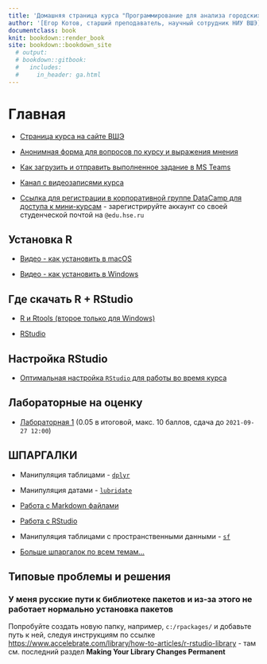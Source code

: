 ```yaml
---
title: 'Домашняя страница курса "Программирование для анализа городских данных 2021"'
author: '[Егор Котов, старший преподаватель, научный сотрудник НИУ ВШЭ](https://www.hse.ru/staff/ekotov){target="_blank"}; <br>[Юрий Кульчицкий, преподаватель, аналитик НИУ ВШЭ](https://www.hse.ru/staff/kulchitsky){target="_blank"}'
documentclass: book
knit: bookdown::render_book
site: bookdown::bookdown_site
  # output:
  # bookdown::gitbook:
  #   includes:
  #     in_header: ga.html
---
```


# Главная

- [Страница курса на сайте ВШЭ](https://www.hse.ru/edu/courses/450799729){target="_blank"}

- [Анонимная форма для вопросов по курсу и выражения мнения](https://forms.office.com/r/EWcUi13QCN){target="_blank"}

- [Как загрузить и отправить выполненное задание в MS Teams](https://web.microsoftstream.com/video/33ce9c95-3c53-4f9d-aa0c-3d9d2342e055){target="_blank"}

- [Канал с видеозаписями курса](https://web.microsoftstream.com/channel/76d212d2-0d47-461a-9295-741f7093f14e){target="_blank"}

- 
[Ссылка для регистрации в корпоративной группе DataCamp для доступа к мини-курсам](https://www.datacamp.com/groups/shared_links/968773c87ad5b5ba478379e274717c8247e48cc39a4d06704d8bdbcd2babf700){target="_blank"} - зарегистрируйте аккаунт со своей студенческой почтой на `@edu.hse.ru`

## Установка R

- [Видео - как установить в macOS](https://web.microsoftstream.com/video/e9142ea1-01d6-452f-90b8-1728977fa3cf?list=studio){target="_blank"}

- [Видео - как установить в Windows](https://web.microsoftstream.com/video/2ff6ae6b-da85-44b1-b1d8-644032670a52?list=studio){target="_blank"}

## Где скачать R + RStudio

- [R и Rtools (второе только для Windows)](https://cran.r-project.org/){target="_blank"}

- [RStudio](https://www.rstudio.com/products/rstudio/download/){target="_blank"}

## Настройка RStudio

- [Оптимальная настройка `RStudio` для работы во время курса](https://web.microsoftstream.com/video/4c8b1b32-4378-402b-8c2c-7c44c55a087a?list=studio){target="_blank"}

## Лабораторные на оценку

- [Лабораторная 1](/../%D0%B1%D0%B0%D0%B7%D0%BE%D0%B2%D1%8B%D0%B5-%D1%82%D0%B8%D0%BF%D1%8B-%D0%B4%D0%B0%D0%BD%D0%BD%D1%8B%D1%85-%D0%B8-%D1%82%D0%B0%D0%B1%D0%BB%D0%B8%D1%86%D1%8B.html#%D0%BB%D0%B0%D0%B1%D0%BE%D1%80%D0%B0%D1%82%D0%BE%D1%80%D0%BD%D0%B0%D1%8F-01---%D0%BD%D0%B0-%D0%BE%D1%86%D0%B5%D0%BD%D0%BA%D1%83) (0.05 в итоговой, макс. 10 баллов, сдача до `2021-09-27 12:00`)


## ШПАРГАЛКИ

- Манипуляция таблицами - [`dplyr`](https://github.com/rstudio/cheatsheets/blob/master/data-transformation.pdf){target="_blank"}

- Манипуляция датами - [`lubridate`](https://rawgit.com/rstudio/cheatsheets/master/lubridate.pdf){target="_blank"}

- [Работа с Markdown файлами](https://github.com/rstudio/cheatsheets/raw/master/rmarkdown.pdf){target="_blank"}

- [Работа с RStudio](https://github.com/rstudio/cheatsheets/raw/master/rstudio-ide.pdf){target="_blank"}

- Манипуляция таблицами с пространственными данными - [`sf`](https://github.com/rstudio/cheatsheets/blob/master/sf.pdf){target="_blank"}


- [Больше шпаргалок по всем темам...](https://www.rstudio.com/resources/cheatsheets/){target="_blank"}

<!-- If you need PDF output, uncomment bookdown::pdf_book above in YAML. You will need a LaTeX installation, e.g., https://yihui.name/tinytex/ -->

## Типовые проблемы и решения

### У меня русские пути к библиотеке пакетов и из-за этого не работает нормально установка пакетов

Попробуйте создать новую папку, например, `c:/rpackages/` и добавьте путь к ней, следуя инструкциям по ссылке [https://www.accelebrate.com/library/how-to-articles/r-rstudio-library](https://www.accelebrate.com/library/how-to-articles/r-rstudio-library){target="_blank"} - там см. последний раздел **Making Your Library Changes Permanent**


